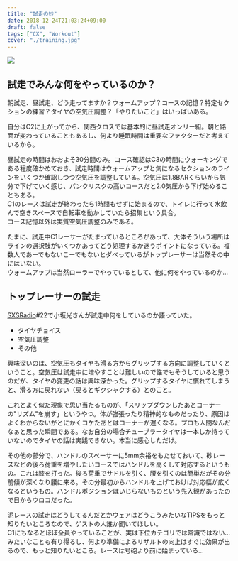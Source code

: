 ---
title: "試走の妙"
date: 2018-12-24T21:03:24+09:00
draft: false
tags: ["CX", "Workout"]
cover: "./training.jpg"
---

![ ](./training.jpg)

## 試走でみんな何をやっているのか？

朝試走、昼試走、どう走ってますか？ウォームアップ？コースの記憶？特定セクションの練習？タイヤの空気圧調整？「やりたいこと」はいっぱいある。

自分はC2に上がってから、関西クロスでは基本的に昼試走オンリー組。朝と路面が変わっていることもあるし、何より睡眠時間は重要なファクターだと考えているから。

昼試走の時間はおおよそ30分間のみ。コース確認はC3の時間にウォーキングである程度確かめておき、試走時間はウォームアップと気になるセクションのラインをいくつか確認しつつ空気圧を調整している。空気圧は1.8BARくらいから気分で下げていく感じ、パンクリスクの高いコースだと2.0気圧から下げ始めることもある。  
C1のレースは試走が終わったら1時間もせずに始まるので、トイレに行って水飲んで空きスペースで自転車を動かしていたら招集という具合。  
コース記憶以外は実質空気圧調整のみである。

たまに、試走中C1レーサーがたまっているところがあって、大体そういう場所はラインの選択肢がいくつかあってどう処理するか迷うポイントになっている。複数人であーでもないこーでもないとダベっているがトップレーサーは当然その中にはいない。  
ウォームアップは当然ローラーでやっているとして、他に何をやっているのか…

## トップレーサーの試走

[SXSRadio](http://sidebysideradio.libsyn.com/website)#22で小坂光さんが試走中何をしているのか語っていた。

- タイヤチョイス
- 空気圧調整
- その他

興味深いのは、空気圧もタイヤも滑る方からグリップする方向に調整していくということ。空気圧は試走中に増やすことは難しいので誰でもそうしていると思うのだが、タイヤの変更の話は興味深かった。グリップするタイヤに慣れてしまうと、滑る方に戻れない（戻るとギクシャクする）とのこと。

これとよく似た現象で思い当たるものが、「スリップダウンしたあとコーナーの"リズム"を崩す」というやつ。体が強張ったり精神的なものだったり、原因はよくわからないがとにかくコケたあとはコーナーが遅くなる。プロも人間なんだなぁと思った瞬間である。なお自分の場合チューブラータイヤは一本しか持っていないのでタイヤの話は実践できない。本当に感心しただけ。

その他の部分で、ハンドルのスペーサーに5mm余裕をもたせておいて、砂レースなどの後ろ荷重を増やしたいコースではハンドルを高くして対応するというもの。これは膝を打った。後ろ荷重でサドルを引く、腰を引くのは簡単だがその分前傾が深くなり腰に来る。その分最初からハンドルを上げておけば対応幅が広くなるというもの。ハンドルポジションはいじらないものという先入観があったので目からウロコだった。

泥レースの試走はどうしてるんだとかウェアはどうこうみたいなTIPSをもっと知りたいところなので、ゲストの人誰か聞いてほしい。  
C1にもなるとほぼ全員やっていることが、実は下位カテゴリでは常識ではない…みたいなことも有り得るし、何より準備によるリザルトの向上はすぐに効果が出るので、もっと知りたいところ。レースは号砲より前に始まっている…

<Amzn asin="4003320719">
